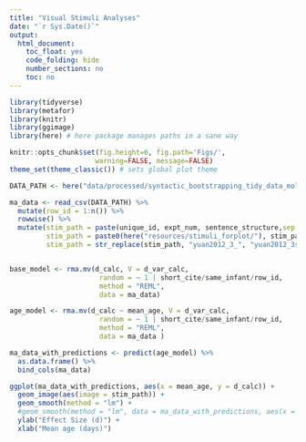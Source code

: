 ```yaml
---
title: "Visual Stimuli Analyses"
date: "`r Sys.Date()`"
output: 
  html_document:
    toc_float: yes
    code_folding: hide 
    number_sections: no
    toc: no
---
```



```r
library(tidyverse)
library(metafor)
library(knitr)
library(ggimage)
library(here) # here package manages paths in a sane way
```

```r
knitr::opts_chunk$set(fig.height=6, fig.path='Figs/',
                     warning=FALSE, message=FALSE)
theme_set(theme_classic()) # sets global plot theme
```


```r
DATA_PATH <- here("data/processed/syntactic_bootstrapping_tidy_data_molly.csv") 

ma_data <- read_csv(DATA_PATH) %>% 
  mutate(row_id = 1:n()) %>%
  rowwise() %>%
  mutate(stim_path = paste(unique_id, expt_num, sentence_structure,sep = "_"),
         stim_path = paste0(here("resources/stimuli_forplot/"), stim_path, ".png"),
         stim_path = str_replace(stim_path, "yuan2012_3_", "yuan2012_3simple_"))


base_model <- rma.mv(d_calc, V = d_var_calc,
                      random = ~ 1 | short_cite/same_infant/row_id,
                      method = "REML",
                      data = ma_data)

age_model <- rma.mv(d_calc ~ mean_age, V = d_var_calc,
                      random = ~ 1 | short_cite/same_infant/row_id,
                      method = "REML",
                      data = ma_data )
```

```r
ma_data_with_predictions <- predict(age_model) %>%
  as.data.frame() %>%
  bind_cols(ma_data)

ggplot(ma_data_with_predictions, aes(x = mean_age, y = d_calc)) +
  geom_image(aes(image = stim_path)) +
  geom_smooth(method = "lm") +
  #geom_smooth(method = "lm", data = ma_data_with_predictions, aes(x = mean_age, y = pred)) +
  ylab("Effect Size (d)") +
  xlab("Mean age (days)")
```
